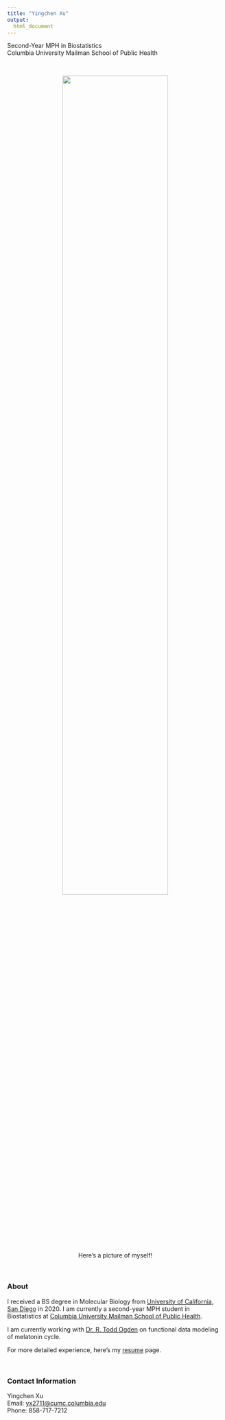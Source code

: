 ```yaml
---
title: "Yingchen Xu"
output: 
  html_document
---
```


Second-Year MPH in Biostatistics <br>
Columbia University Mailman School of Public Health

<br>

<center>
<img src="image/picture.jpg" style="width:70%">

Here's a picture of myself!
</center>



<br>

### About
I received a BS degree in Molecular Biology from [University of California, San Diego](https://www.ucsd.edu/) in 2020. I am currently a second-year MPH student in Biostatistics at [Columbia University Mailman School of Public Health](https://www.publichealth.columbia.edu/). 

I am currently working with [Dr. R. Todd Ogden](https://www.publichealth.columbia.edu/people/our-faculty/to166) on functional data modeling of melatonin cycle. 

For more detailed experience, here's my [resume](resume.html) page. 



<br>




### Contact Information
Yingchen Xu <br>
Email: [yx2711@cumc.columbia.edu](mailto:yx2711@cumc.columbia.edu)  
Phone: 858-717-7212




